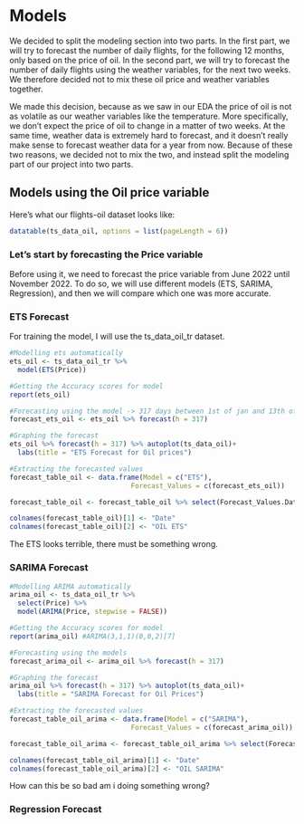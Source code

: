 
# Models 

We decided to split the modeling section into two parts. In the first part, we will try to forecast the number of daily flights, for the following 12 months, only based on the price of oil. In the second part, we will try to forecast the number of daily flights using the weather variables, for the next two weeks. We therefore decided not to mix these oil price and weather variables together. 

We made this decision, because as we saw in our EDA the price of oil is not as volatile as our weather variables like the temperature. More specifically, we don't expect the price of oil to change in a matter of two weeks. At the same time, weather data is extremely hard to forecast, and it doesn't really make sense to forecast weather data for a year from now. Because of these two reasons, we decided not to mix the two, and instead split the modeling part of our project into two parts.

## Models using the Oil price variable

Here's what our flights-oil dataset looks like: 

```r
datatable(ts_data_oil, options = list(pageLength = 6))

```

### Let's start by forecasting the Price variable

Before using it, we need to forecast the price variable from June 2022 until November 2022. To do so, we will use different models (ETS, SARIMA, Regression), and then we will compare which one was more accurate.

### ETS Forecast 

For training the model, I will use the ts_data_oil_tr dataset.

```r

#Modelling ets automatically
ets_oil <- ts_data_oil_tr %>%
  model(ETS(Price))

#Getting the Accuracy scores for model
report(ets_oil)

#Forecasting using the model -> 317 days between 1st of jan and 13th of November
forecast_ets_oil <- ets_oil %>% forecast(h = 317)

#Graphing the forecast
ets_oil %>% forecast(h = 317) %>% autoplot(ts_data_oil)+
  labs(title = "ETS Forecast for Oil prices")

#Extracting the forecasted values
forecast_table_oil <- data.frame(Model = c("ETS"),
                              Forecast_Values = c(forecast_ets_oil))

forecast_table_oil <- forecast_table_oil %>% select(Forecast_Values.Date,Forecast_Values..mean)

colnames(forecast_table_oil)[1] <- "Date"
colnames(forecast_table_oil)[2] <- "OIL ETS"

```

The ETS looks terrible, there must be something wrong. 

### SARIMA Forecast

```r
#Modelling ARIMA automatically
arima_oil <- ts_data_oil_tr %>%
  select(Price) %>%
  model(ARIMA(Price, stepwise = FALSE)) 

#Getting the Accuracy scores for model
report(arima_oil) #ARIMA(3,1,1)(0,0,2)[7]

#Forecasting using the models
forecast_arima_oil <- arima_oil %>% forecast(h = 317)

#Graphing the forecast
arima_oil %>% forecast(h = 317) %>% autoplot(ts_data_oil)+
  labs(title = "SARIMA Forecast for Oil Prices")

#Extracting the forecasted values
forecast_table_oil_arima <- data.frame(Model = c("SARIMA"),
                              Forecast_Values = c(forecast_arima_oil))

forecast_table_oil_arima <- forecast_table_oil_arima %>% select(Forecast_Values.Date,Forecast_Values..mean)

colnames(forecast_table_oil_arima)[1] <- "Date"
colnames(forecast_table_oil_arima)[2] <- "OIL SARIMA"
```

How can this be so bad am i doing something wrong? 


### Regression Forecast 










